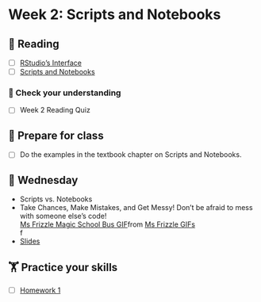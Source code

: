 # Week 2: Scripts and Notebooks
  
## 📖 Reading

  - [ ] [RStudio's Interface](https://srvanderplas.github.io/stat-computing-r-python/part-tools/03-Rstudio-interface.html)
- [ ] [Scripts and Notebooks](https://srvanderplas.github.io/stat-computing-r-python/part-tools/04-scripts-notebooks.html)

### 🎯 Check your understanding

- [ ] Week 2 Reading Quiz

## 🥣 Prepare for class

- [ ] Do the examples in the textbook chapter on Scripts and Notebooks.

## 🐪 Wednesday

- Scripts vs. Notebooks
- Take Chances, Make Mistakes, and Get Messy! Don’t be afraid to mess with someone else’s code!
<div class="tenor-gif-embed" data-postid="5918600078252353803" data-share-method="host" data-aspect-ratio="1.46296" data-width="100%"><a href="https://tenor.com/view/ms-frizzle-magic-school-bus-gif-5918600078252353803">Ms Frizzle Magic School Bus GIF</a>from <a href="https://tenor.com/search/ms+frizzle-gifs">Ms Frizzle GIFs</a></div> <script type="text/javascript" async src="https://tenor.com/embed.js"></script>f
- [Slides](../slides/02-scripts-notebooks.qmd)

##  🏋️ Practice your skills

- [ ] [Homework 1](../homework/01-scripts-notebooks.qmd)

